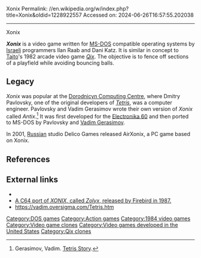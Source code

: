 Xonix
Permalink: //en.wikipedia.org/w/index.php?title=Xonix&oldid=1228922557
Accessed on: 2024-06-26T16:57:55.202038



------
Xonix
{{for|the video game publisher|Xonox}}
{{Notability|Product|date=October 2022}}
{{Infobox video game
|title = Xonix
|image =
|caption =
|developer =
|publisher =
|programmer = Ilan Raab<br>Dani Katz
|designer =
|released = 1984
|genre = [[Action game|Action]]
|modes = [[Single-player video game|Single-player]]
|platforms = [[MS-DOS]]
}}

'''''Xonix''''' is a video game written for [[MS-DOS]] compatible operating systems by [[Israel|Israeli]] programmers Ilan Raab and Dani Katz. It is similar in concept to [[Taito]]'s 1982 arcade video game ''[[Qix]]''. The objective is to fence off sections of a playfield while avoiding bouncing balls.

==Legacy==
''Xonix'' was popular at the [[Dorodnicyn Computing Centre]], where Dmitry Pavlovsky, one of the original developers of ''[[Tetris]]'', was a computer engineer. Pavlovsky and Vadim Gerasimov wrote their own version of ''Xonix'' called ''Antix''.<ref name="vadim">Gerasimov, Vadim. [http://vadim.oversigma.com/Tetris.htm Tetris Story].</ref> It was first developed for the [[Electronika 60]] and then ported to MS-DOS by Pavlovsky and [[Vadim Gerasimov]].

In 2001, [[Russia|Russian]] studio Delico Games released AirXonix, a PC game based on Xonix.

==References==
{{Reflist}}

==External links==
* {{moby game|id=/xonix}}
* [http://oscomp.hu/?details/Zolyx_C64_1384 A C64 port of ''XONIX'', called ''Zolyx'', released by Firebird in 1987.]
* https://vadim.oversigma.com/Tetris.htm

[[Category:DOS games]]
[[Category:Action games]]
[[Category:1984 video games]]
[[Category:Video game clones]]
[[Category:Video games developed in the United States]]
[[Category:Qix clones]]

{{action-videogame-stub}}